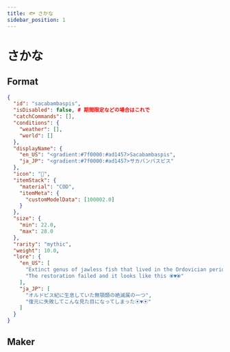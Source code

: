 ```yaml
---
title: 🐟 さかな
sidebar_position: 1
---
```



# さかな

## Format

```json title="plugins/MoripaFishing/fish/test-common.json" 
{
  "id": "sacabambaspis",
  "isDisabled": false, # 期間限定などの場合はこれで
  "catchCommands": [],
  "conditions": {
    "weather": [],
    "world": []
  },
  "displayName": {
    "en_US": "<gradient:#7f0000:#ad1457>Sacabambaspis",
    "ja_JP": "<gradient:#7f0000:#ad1457>サカバンバスピス"
  },
  "icon": "",
  "itemStack": {
    "material": "COD",
    "itemMeta": {
      "customModelData": [100002.0]
    }
  },
  "size": {
    "min": 22.0,
    "max": 28.0
  },
  "rarity": "mythic",
  "weight": 10.0,
  "lore": {
    "en_US": [
      "Extinct genus of jawless fish that lived in the Ordovician period",
      "The restoration failed and it looks like this ⦿▼⦿"
    ],
    "ja_JP": [
      "オルドビス紀に生息していた無顎類の絶滅属の一つ",
      "復元に失敗してこんな見た目になってしまった⦿▼⦿"
    ]
  }
} 

```

## Maker

<FishMaker />
